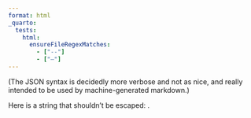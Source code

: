 ```yaml
---
format: html
_quarto:
  tests:
    html:
      ensureFileRegexMatches:
        - ["--"]
        - ["–"]
---
```


(The JSON syntax is decidedly more verbose and not as nice, and really intended to be used by machine-generated markdown.)

Here is a string that shouldn't be escaped: `{"pandoc-api-version":[1,23,1],"meta":{},"blocks":[{"t":"Plain","c":[{"t":"Str","c":"do--not--escape--this"}]}]}`{=pandoc-json}.